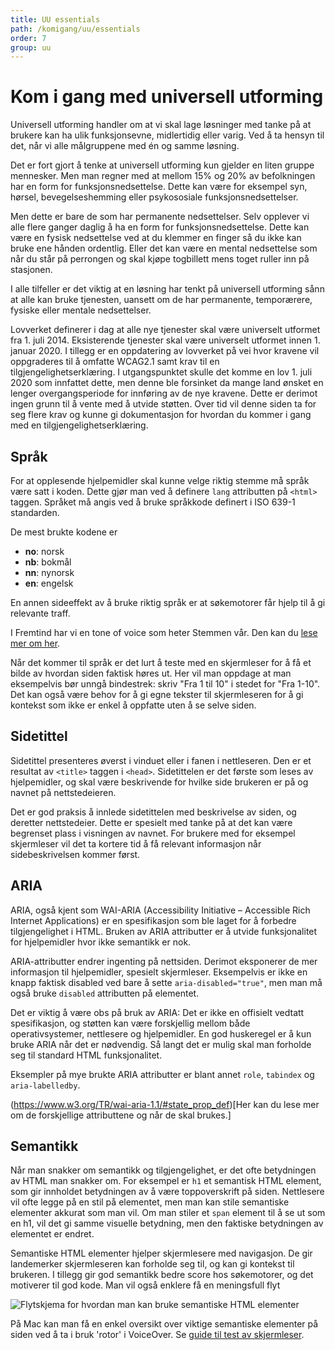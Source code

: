 ```yaml
---
title: UU essentials
path: /komigang/uu/essentials
order: 7
group: uu
---
```


# Kom i gang med universell utforming

<Ingress>
    Universell utforming handler om at vi skal lage løsninger med tanke på at brukere kan ha ulik funksjonsevne,
    midlertidig eller varig. Ved å ta hensyn til det, når vi alle målgruppene med én og samme løsning.
</Ingress>

Det er fort gjort å tenke at universell utforming kun gjelder en liten gruppe mennesker. Men man regner med at mellom 15% og 20% av befolkningen har en form for funksjonsnedsettelse. Dette kan være for eksempel syn, hørsel, bevegelseshemming eller psykososiale funksjonsnedsettelser.

Men dette er bare de som har permanente nedsettelser. Selv opplever vi alle flere ganger daglig å ha en form for funksjonsnedsettelse. Dette kan være en fysisk nedsettelse ved at du klemmer en finger så du ikke kan bruke ene hånden ordentlig. Eller det kan være en mental nedsettelse som når du står på perrongen og skal kjøpe togbillett mens toget ruller inn på stasjonen.

I alle tilfeller er det viktig at en løsning har tenkt på universell utforming sånn at alle kan bruke tjenesten, uansett om de har permanente, temporærere, fysiske eller mentale nedsettelser.

Lovverket definerer i dag at alle nye tjenester skal være universelt utformet fra 1. juli 2014. Eksisterende tjenester skal være universelt utformet innen 1. januar 2020. I tillegg er en oppdatering av lovverket på vei hvor kravene vil oppgraderes til å omfatte WCAG2.1 samt krav til en tilgjengelighetserklæring.
I utgangspunktet skulle det komme en lov 1. juli 2020 som innfattet dette, men denne ble forsinket da mange land ønsket en lenger overgangsperiode for innføring av de nye kravene. Dette er derimot ingen grunn til å vente med å utvide støtten. Over tid vil denne siden ta for seg flere krav og kunne gi dokumentasjon for hvordan du kommer i gang med en tilgjengelighetserklæring.

## Språk

For at opplesende hjelpemidler skal kunne velge riktig stemme må språk være satt i koden. Dette gjør man ved å definere `lang` attributten på `<html>` taggen. Språket må angis ved å bruke språkkode definert i ISO 639-1 standarden.

De mest brukte kodene er

-   **no**: norsk
-   **nb**: bokmål
-   **nn**: nynorsk
-   **en**: engelsk

En annen sideeffekt av å bruke riktig språk er at søkemotorer får hjelp til å gi relevante traff.

I Fremtind har vi en tone of voice som heter Stemmen vår. Den kan du [lese mer om her](/profil/stilogtone).

Når det kommer til språk er det lurt å teste med en skjermleser for å få et bilde av hvordan siden faktisk høres ut. Her vil man oppdage at man eksempelvis bør unngå bindestrek: skriv "Fra 1 til 10" i stedet for "Fra 1-10". Det kan også være behov for å gi egne tekster til skjermleseren for å gi kontekst som ikke er enkel å oppfatte uten å se selve siden.

## Sidetittel

Sidetittel presenteres øverst i vinduet eller i fanen i nettleseren. Den er et resultat av `<title>` taggen i `<head>`. Sidetittelen er det første som leses av hjelpemidler, og skal være beskrivende for hvilke side brukeren er på og navnet på nettstedeieren.

Det er god praksis å innlede sidetittelen med beskrivelse av siden, og deretter nettstedeier. Dette er spesielt med tanke på at det kan være begrenset plass i visningen av navnet. For brukere med for eksempel skjermleser vil det ta kortere tid å få relevant informasjon når sidebeskrivelsen kommer først.

## ARIA

ARIA, også kjent som WAI-ARIA (Accessibility Initiative – Accessible Rich Internet Applications) er en spesifikasjon som ble laget for å forbedre tilgjengelighet i HTML. Bruken av ARIA attributter er å utvide funksjonalitet for hjelpemidler hvor ikke semantikk er nok.

ARIA-attributter endrer ingenting på nettsiden. Derimot eksponerer de mer informasjon til hjelpemidler, spesielt skjermleser. Eksempelvis er ikke en knapp faktisk disabled ved bare å sette `aria-disabled="true"`, men man må også bruke `disabled` attributten på elementet.

Det er viktig å være obs på bruk av ARIA: Det er ikke en offisielt vedtatt spesifikasjon, og støtten kan være forskjellig mellom både operativsystemer, nettlesere og hjelpemidler. En god huskeregel er å kun bruke ARIA når det er nødvendig. Så langt det er mulig skal man forholde seg til standard HTML funksjonalitet.

Eksempler på mye brukte ARIA attributter er blant annet `role`, `tabindex` og `aria-labelledby`.

(https://www.w3.org/TR/wai-aria-1.1/#state_prop_def)[Her kan du lese mer om de forskjellige attributtene og når de skal brukes.]

## Semantikk

Når man snakker om semantikk og tilgjengelighet, er det ofte betydningen av HTML man snakker om. For eksempel er `h1` et semantisk HTML element, som gir innholdet betydningen av å være toppoverskrift på siden. Nettlesere vil ofte legge på en stil på elementet, men man kan stile semantiske elementer akkurat som man vil. Om man stiler et `span` element til å se ut som en h1, vil det gi samme visuelle betydning, men den faktiske betydningen av elementet er endret.

Semantiske HTML elementer hjelper skjermlesere med navigasjon. De gir landemerker skjermleseren kan forholde seg til, og kan gi kontekst til brukeren. I tillegg gir god semantikk bedre score hos søkemotorer, og det motiverer til god kode. Man vil også enklere få en meningsfull flyt

![Flytskjema for hvordan man kan bruke semantiske HTML elementer](http://html5doctor.com/downloads/h5d-sectioning-flowchart.png)

På Mac kan man få en enkel oversikt over viktige semantiske elementer på siden ved å ta i bruk 'rotor' i VoiceOver. Se [guide til test av skjermleser](/komigang/uu/testguide#skjermleser).

